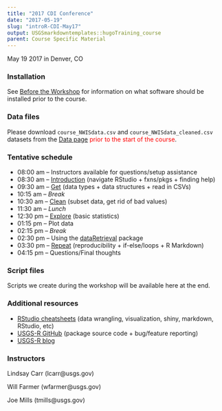 ```yaml
---
title: "2017 CDI Conference"
date: "2017-05-19"
slug: "introR-CDI-May17"
output: USGSmarkdowntemplates::hugoTraining_course
parent: Course Specific Material
---
```


May 19 2017 in Denver, CO

### Installation
See [Before the Workshop](/intro-curriculum/Before) for information on what software should be installed prior to the course.

### Data files
Please download `course_NWISdata.csv` and `course_NWISdata_cleaned.csv` datasets from the [Data page](/intro-curriculum/data/) <span style="color:red">prior to the start of the course</span>. 

### Tentative schedule

* 08:00 am -- Instructors available for questions/setup assistance
* 08:30 am -- [Introduction](/intro-curriculum/Introduction) (navigate RStudio + fxns/pkgs + finding help)
* 09:30 am -- [Get](/intro-curriculum/Get) (data types + data structures + read in CSVs)
* 10:15 am -- *Break*
* 10:30 am -- [Clean](/intro-curriculum/Clean) (subset data, get rid of bad values) 
* 11:30 am -- *Lunch*
* 12:30 pm -- [Explore](/intro-curriculum/Explore) (basic statistics)
* 01:15 pm -- Plot data
* 02:15 pm -- *Break*
* 02:30 pm -- Using the [dataRetrieval](https://owi.usgs.gov/R/dataRetrieval.html) package
* 03:30 pm -- [Repeat](/intro-curriculum/Reproduce/) (reproducibility + if-else/loops + R Markdown)
* 04:15 pm -- Questions/Final thoughts

### Script files

Scripts we create during the workshop will be available here at the end.

### Additional resources
* [RStudio cheatsheets](https://www.rstudio.com/resources/cheatsheets/) (data wrangling, visualization, shiny, markdown, RStudio, etc)
* [USGS-R GitHub](https://github.com/USGS-R) (package source code + bug/feature reporting)
* [USGS-R blog](https://owi.usgs.gov/blog/tags/r)

### Instructors

Lindsay Carr (lcarr@usgs.gov)

Will Farmer (wfarmer@usgs.gov)

Joe Mills (tmills@usgs.gov)
